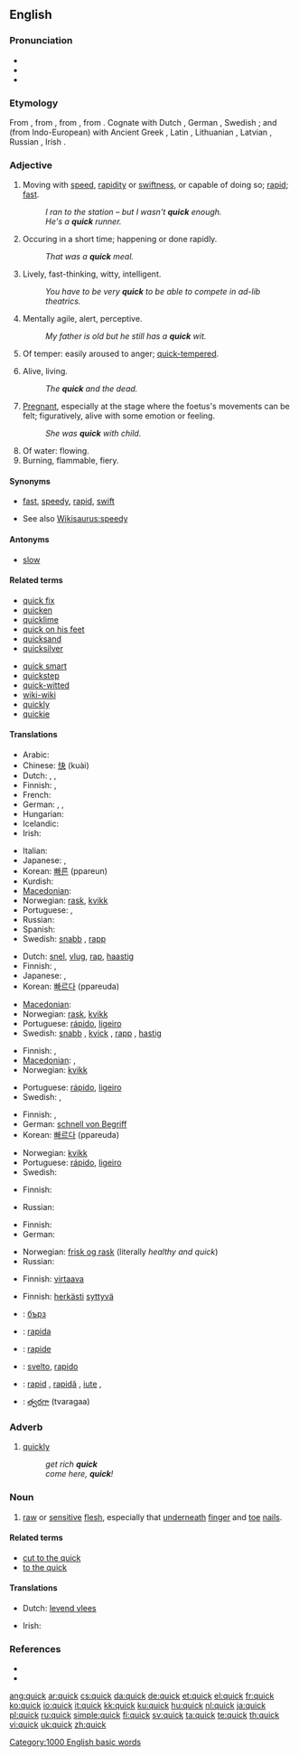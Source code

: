{{wikipedia}}
==English==

===Pronunciation===
* {{IPA|/kwɪk/}}
* {{audio|en-us-quick.ogg|Audio (US)}}
* {{rhymes|ɪk}}

===Etymology===
From {{etyl|ang|en}} {{term|cwic||alive|lang=ang}}, from {{proto|Germanic|kwikwa-|lang=en}}, from {{proto|Indo-European|gʷih₃u̯os|alive|lang=en}}, from {{proto|Indo-European|gʷei-|to live|lang=en|title=}}. Cognate with Dutch {{term|kwiek|lang=nl}}, German {{term|keck|lang=de}}, Swedish {{term|kvick|lang=sv}}; and (from Indo-European) with Ancient Greek {{term|sc=polytonic|βίος|tr=bios|lang=grc}}, Latin {{term|vivus|lang=la}}, Lithuanian {{term|gývas|lang=lt}}, Latvian {{term|dzivs|lang=lv}}, Russian {{term|sc=Cyrl|живой|tr=živoj|lang=ru}}, Irish {{term|biathaim||nourish|lang=ga}}.

===Adjective===
{{en-adj|er}}

# Moving with [[speed]], [[rapidity]] or [[swiftness]], or capable of doing so; [[rapid]]; [[fast]].
#: ''I ran to the station – but I wasn't '''quick''' enough.''
#: ''He's a '''quick''' runner.''
# Occuring in a short time; happening or done rapidly.
#: ''That was a '''quick''' meal.''
# Lively, fast-thinking, witty, intelligent.
#: ''You have to be very '''quick''' to be able to compete in ad-lib theatrics.''
# Mentally agile, alert, perceptive.
#: ''My father is old but he still has a '''quick''' wit.''
# Of temper: easily aroused to anger; [[quick-tempered]].
# {{archaic}} Alive, living.
#: ''The '''quick''' and the dead.''
# {{archaic}} [[pregnant|Pregnant]], especially at the stage where the foetus's movements can be felt; figuratively, alive with some emotion or feeling.
#: ''She was '''quick''' with child.''
# Of water: flowing.
# Burning, flammable, fiery.

====Synonyms====
* {{sense|moving with speed}} [[fast]], [[speedy]], [[rapid]], [[swift]]
* See also [[Wikisaurus:speedy]]

====Antonyms====
* {{sense|moving with speed}} [[slow]]

====Related terms====
{{top2}}
* [[quick fix]]
* [[quicken]]
* [[quicklime]]
* [[quick on his feet]]
* [[quicksand]]
* [[quicksilver]]
{{mid2}}
* [[quick smart]]
* [[quickstep]]
* [[quick-witted]]
* [[wiki-wiki]]
* [[quickly]]
* [[quickie]]
{{bottom2}}

====Translations====
{{trans-top|moving with speed}}
* Arabic: {{t|ar|سريع|sc=Arab|tr=sarii3|alt=سَريع}} 
* Chinese: [[快]] (kuài)
* Dutch: {{t+|nl|snel}}, {{t+|nl|vlug}}, {{t-|nl|rap}}
* Finnish: {{t+|fi|nopea}}, {{t+|fi|vikkelä}}
* French: {{t+|fr|rapide}}
* German: {{t+|de|schnell}}, {{t-|de|geschwind}}, {{t+|de|rasch}}
* Hungarian: {{t+|hu|gyors}}
* Icelandic: {{t+|is|fljótur}}
* Irish: {{t-|ga|luath|xs=Irish}}
{{trans-mid}}
* Italian: {{t+|it|rapido}}
* Japanese: {{t+|ja|速い|sc=Jpan}}, {{t+|ja|はやい|tr=hayai|sc=Jpan}}
* Korean: [[빠른]] (ppareun)
* Kurdish: {{ku-Arab|[[گورج]]}}
* [[Macedonian]]: {{t|mk|брз|m|tr=brz|sc=Cyrl}}
* Norwegian: [[rask]], [[kvikk]]
* Portuguese: {{t+|pt|rápido}}, {{t+|pt|ligeiro}}
* Russian: {{t+|ru|быстрый|tr=býstryj|sc=Cyrl}}
* Spanish: {{t+|es|rápido}}
* Swedish: [[snabb]] {{c}}, [[rapp]] {{c}}
{{trans-bottom}}

{{trans-top|occurring in a short time}}
* Dutch: [[snel]], [[vlug]], [[rap]], [[haastig]]
* Finnish: {{t+|fi|nopea}}, {{t-|fi|pikainen}}
* Japanese: {{t+|ja|速い|sc=Jpan}}, {{t+|ja|はやい|tr=hayai|sc=Jpan}}
* Korean: [[빠르다]] (ppareuda)
{{trans-mid}}
* [[Macedonian]]: {{t|mk|брз|m|tr=brz|sc=Cyrl}}
* Norwegian: [[rask]], [[kvikk]]
* Portuguese: [[rápido]], [[ligeiro]]
* Swedish: [[snabb]] {{c}}, [[kvick]] {{c}}, [[rapp]] {{c}}, [[hastig]] {{c}}
{{trans-bottom}}

{{trans-top|lively, witty}}
* Finnish: {{t-|fi|sukkela}}, {{t+|fi|nokkela}}
* [[Macedonian]]: {{t|mk|жив|m|tr=živ|sc=Cyrl}},  {{t|mk|бистар|m|tr=bístar|sc=Cyrl}}
* Norwegian: [[kvikk]]
{{trans-mid}}
* Portuguese: [[rápido]], [[ligeiro]]
* Swedish: {{t+|sv|snabb|c}}, {{t+|sv|kvick|c}}
{{trans-bottom}}

{{trans-top|mentally agile, perceptive}}
* Finnish: {{t-|fi|nopeaälyinen}}, {{t+|fi|nokkela}}
* German: [[schnell von Begriff]]
* Korean: [[빠르다]] (ppareuda)
{{trans-mid}}
* Norwegian: [[kvikk]]
* Portuguese: [[rápido]], [[ligeiro]]
* Swedish: {{t+|sv|kvick|c}}
{{trans-bottom}}

{{trans-top|easily aroused to anger}}
* Finnish: {{t-|fi|äkkipikainen}}
{{trans-mid}}
* Russian: {{t+|ru|вспыльчивый|sc=Cyrl}}
{{trans-bottom}}

{{trans-top|alive}}
* Finnish: {{t+|fi|elävä}}
* German: {{t+|de|quicklebendig}}
{{trans-mid}}
* Norwegian: [[frisk og rask]] (literally ''healthy and quick'')
* Russian: {{t+|ru|живой|tr=živoj|sc=Cyrl}}
{{trans-bottom}}

{{trans-top|pregnant}}
{{trans-mid}}
{{trans-bottom}}

{{trans-top|flowing}}
* Finnish: [[virtaava]]
{{trans-mid}}
{{trans-bottom}}

{{trans-top|burning, fiery}}
* Finnish: [[herkkä|herkästi]] [[syttyvä]]
{{trans-mid}}
{{trans-bottom}}

{{checktrans-top}}

* {{ttbc|Bulgarian}}: [[бърз]] {{m}}
* {{ttbc|Ido}}: [[rapida]]
* {{ttbc|Interlingua}}: [[rapide]]
* {{ttbc|Italian}}: [[svelto]], [[rapido]]
* {{ttbc|Romanian}}: [[rapid]] {{m}}, [[rapidă]] {{f}}, [[iute]] {{m}}, {{f}}
* {{ttbc|Telugu}}: [[త్వరగా]] (tvaragaa)
{{trans-bottom}}

===Adverb===
{{en-adv|er}}

# {{colloquial}} [[quickly]]
#: ''get rich '''quick'''''
#: ''come here, '''quick'''!''

===Noun===
{{en-noun}}

# [[raw]] or [[sensitive]] [[flesh]], especially that [[underneath]] [[finger]] and [[toe]] [[nail]]s.

====Related terms====
* [[cut to the quick]]
* [[to the quick]]

====Translations====
{{trans-top|sensitive flesh}}
* Dutch: [[levend vlees]]
{{trans-mid}}
* Irish: {{t+|ga|beo|m|xs=Irish}}
{{trans-bottom}}

===References===
* {{R:Century 1911}}
* {{R:Webster 1913}}

[[Category:1000 English basic words]]

[[ang:quick]]
[[ar:quick]]
[[cs:quick]]
[[da:quick]]
[[de:quick]]
[[et:quick]]
[[el:quick]]
[[fr:quick]]
[[ko:quick]]
[[io:quick]]
[[it:quick]]
[[kk:quick]]
[[ku:quick]]
[[hu:quick]]
[[nl:quick]]
[[ja:quick]]
[[pl:quick]]
[[ru:quick]]
[[simple:quick]]
[[fi:quick]]
[[sv:quick]]
[[ta:quick]]
[[te:quick]]
[[th:quick]]
[[vi:quick]]
[[uk:quick]]
[[zh:quick]]